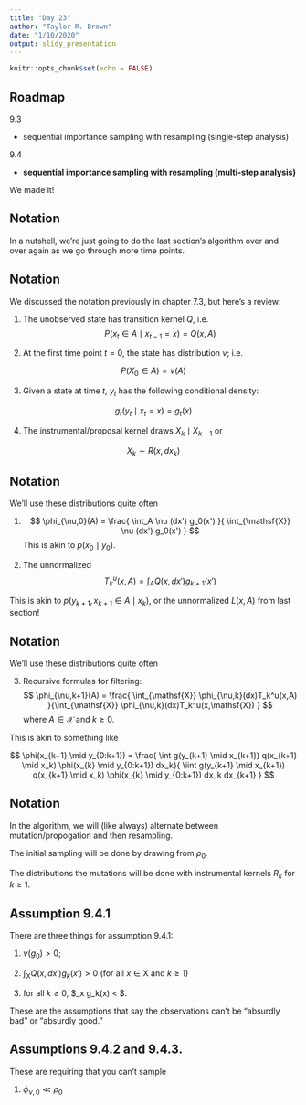 ```yaml
---
title: "Day 23"
author: "Taylor R. Brown"
date: "1/10/2020"
output: slidy_presentation
---
```


```r
knitr::opts_chunk$set(echo = FALSE)
```


## Roadmap

9.3

- sequential importance sampling with resampling (single-step analysis)

9.4

- **sequential importance sampling with resampling (multi-step analysis)**

We made it!

## Notation

In a nutshell, we're just going to do the last section's algorithm over and over again as we go through more time points. 


## Notation

We discussed the notation previously in chapter 7.3, but here's a review:

1. The unobserved state has transition kernel $Q$, i.e.
$$
P(x_t \in A \mid x_{t-1} = x) = Q(x,A)
$$

2. At the first time point $t=0$, the state has distribution $\nu$; i.e. 

$$
P(X_0 \in A) = \nu(A)
$$

3. Given a state at time $t$, $y_t$ has the following conditional density:

$$
g_t(y_t \mid x_t = x) = g_t(x)
$$


4. The instrumental/proposal kernel draws $X_k \mid X_{k-1}$ or

$$
X_k \sim R(x, dx_k)
$$


## Notation

We'll use these distributions quite often


1. 
$$
\phi_{\nu,0}(A) = \frac{ \int_A \nu (dx') g_0(x') }{ \int_{\mathsf{X}} \nu (dx') g_0(x') }
$$
This is akin to $p(x_0 \mid y_0)$.



2. The unnormalized 
$$
T^u_k(x,A) = \int_A Q(x,dx') g_{k+1}(x')
$$

This is akin to $p(y_{k+1}, x_{k+1} \in A \mid x_{k})$, or the unnormalized $L(x,A)$ from last section!


## Notation

We'll use these distributions quite often

3. Recursive formulas for filtering:
$$
\phi_{\nu,k+1}(A) = \frac{ \int_{\mathsf{X}} \phi_{\nu,k}(dx)T_k^u(x,A)  }{\int_{\mathsf{X}} \phi_{\nu,k}(dx)T_k^u(x,\mathsf{X})  }
$$
where $A \in \mathcal{X}$ and $k \ge 0$.

This is akin to something like 

$$
\phi(x_{k+1} \mid y_{0:k+1}) = \frac{ \int g(y_{k+1} \mid x_{k+1})  q(x_{k+1} \mid x_k) \phi(x_{k}  \mid y_{0:k+1}) dx_k}{ \iint g(y_{k+1} \mid x_{k+1})  q(x_{k+1} \mid x_k) \phi(x_{k} \mid y_{0:k+1}) dx_k dx_{k+1} }
$$

## Notation

In the algorithm, we will (like always) alternate between mutation/propogation and then resampling. 


The initial sampling will be done by drawing from $\rho_0$.

The distributions the mutations will be done with instrumental kernels $R_k$ for $k \ge 1$. 


## Assumption 9.4.1

There are three things for assumption 9.4.1:

1. $\nu(g_0) > 0$;

2. $\int_{\mathsf{X}} Q(x,dx') g_k(x') > 0$ (for all $x \in \mathsf{X}$ and $k \ge 1$)

3. for all $k \ge 0$, $\sup_x g_k(x) < \infty $.

These are the assumptions that say the observations can't be "absurdly bad" or "absurdly good." 


## Assumptions 9.4.2 and 9.4.3.

These are requiring that you can't sample 

1. $\phi_{\nu,0} \ll \rho_0$